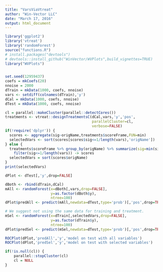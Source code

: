 ```yaml
---
title: "VarsViaVtreat"
author: "Win-Vector LLC"
date: "March 17, 2016"
output: html_document
---
```


```r
library('ggplot2')
library('vtreat')
library('randomForest')
source("functions.R")
# install.packages("devtools")
# devtools::install_github("WinVector/WVPlots",build_vignettes=TRUE)
library("WVPlots")


set.seed(12959437)
coefs = mkCoefs(20)
nnoise = 2000
dTrain = mkData(1000, coefs, nnoise)
vars <- setdiff(colnames(dTrain),'y')
dCal = mkData(1000, coefs, nnoise)
dTest = mkData(1000, coefs, nnoise)

cl = parallel::makeCluster(parallel::detectCores())
treatments <- vtreat::designTreatmentsC(dCal,vars,'y','pos',
                                        parallelCluster=cl,
                                        verbose=FALSE)
if(!require('dplyr')) {
  scores <- aggregate(sig~origName,treatments$scoreFrame,FUN=min)
  selectedVars <- sort(scores[scores$sig<=1/length(vars),'origName'])
} else {
  treatments$scoreFrame %>% group_by(origName) %>% summarize(sig=min(sig)) %>%
    filter(sig<=1/length(vars)) -> scores
  selectedVars = sort(scores$origName)
}
print(selectedVars)

dPlot <- dTest[,'y',drop=FALSE]

dBoth <- rbind(dTrain,dCal)
mAll <- randomForest(x=dBoth[,vars,drop=FALSE],
                     y=as.factor(dBoth$y),
                     ntree=100)
dPlot$predAll <- predict(mAll,newdata=dTest,type='prob')[,'pos',drop=TRUE]

# We suggest not using the same data for training and treatment.
mSel <- randomForest(x=dTrain[,selectedVars,drop=FALSE],
                     y=as.factor(dTrain$y),
                     ntree=100)
dPlot$predSel <- predict(mSel,newdata=dTest,type='prob')[,'pos',drop=TRUE]

ROCPlot(dPlot,'predAll','y','model on test with all variables')
ROCPlot(dPlot,'predSel','y','model on test with selected variables')

if(!is.null(cl)) {
    parallel::stopCluster(cl)
    cl = NULL
}
```
